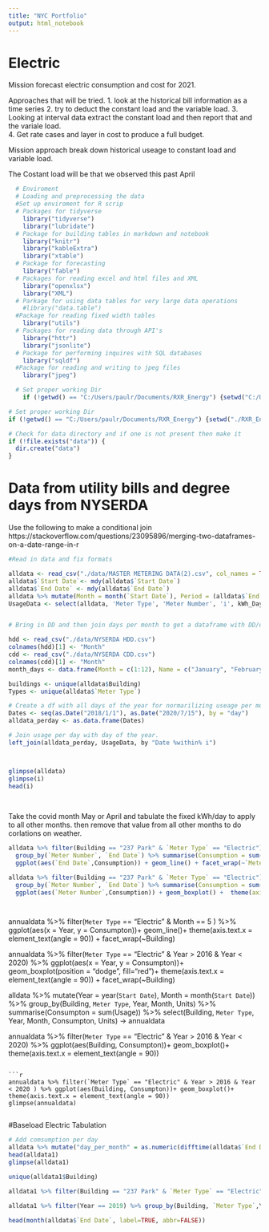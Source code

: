 ```yaml
---
title: "NYC Portfolio"
output: html_notebook
---
```


# Electric   
Mission forecast electric consumption and cost for 2021. 

Approaches that will be tried. 
1. look at the historical bill information as a time series
2. try to deduct the constant load and the variable load. 
3. Looking at interval data extract the constant load and then report that and the variale load.  
4. Get rate cases and layer in cost to produce a full budget. 

Mission approach break down historical useage to constant load and variable load. 


The Costant load will be that we observed this past April 

```r
  # Enviroment 
  # Loading and preprocessing the data
  #Set up enviroment for R scrip  
  # Packages for tidyverse 
    library("tidyverse")
    library("lubridate")
  # Package for building tables in markdown and notebook 
    library("knitr")
    library("kableExtra") 
    library("xtable")
  # Package for forecasting
    library("fable")
  # Packages for reading excel and html files and XML
    library("openxlsx")
    library("XML")
  # Parkage for using data tables for very large data operations
    #library("data.table")
  #Package for reading fixed width tables
    library("utils")
  # Packages for reading data through API's 
    library("httr")
    library("jsonlite")
  # Package for performing inquires with SQL databases 
    library("sqldf")
  #Package for reading and writing to jpeg files
    library("jpeg")

  # Set proper working Dir 
    if (!getwd() == "C:/Users/paulr/Documents/RXR_Energy") {setwd("C:/Users/paulr/Documents/RXR_Energy")}

# Set proper working Dir
if (!getwd() == "C:/Users/paulr/Documents/RXR_Energy") {setwd("./RXR_Energy")}

# Check for data directory and if one is not present then make it
if (!file.exists("data")) {
  dir.create("data")
}

```

# Data from utility bills and degree days from NYSERDA 
Use the following to make a conditional join https://stackoverflow.com/questions/23095896/merging-two-dataframes-on-a-date-range-in-r



```r
#Read in data and fix formats

alldata <- read_csv("./data/MASTER METERING DATA(2).csv", col_names = TRUE, col_types = "cccccddcd")
alldata$`Start Date`<- mdy(alldata$`Start Date`)
alldata$`End Date` <- mdy(alldata$`End Date`)
alldata %>% mutate(Month = month(`Start Date`), Period = (alldata$`End Date`- alldata$`Start Date`)) %>% mutate(i = interval(ymd(`Start Date`), ymd(`End Date`)), kWh_Day = Usage /as.numeric(Period)) -> alldata
UsageData <- select(alldata, 'Meter Type', 'Meter Number', 'i', kWh_Day)


# Bring in DD and then join days per month to get a dataframe with DD/day to then combine with the main alldata

hdd <- read_csv("./data/NYSERDA HDD.csv")
colnames(hdd)[1] <- "Month"
cdd <- read_csv("./data/NYSERDA CDD.csv")
colnames(cdd)[1] <- "Month"
month_days <- data.frame(Month = c(1:12), Name = c("January", "February", "March", "April", "May", "June", "July", "August", "September", "October", "November", "December"), days = c(31, 28, 31, 30, 31, 30, 31, 31, 30, 31, 30, 31))

buildings <- unique(alldata$Building)
Types <- unique(alldata$`Meter Type`)

# Create a df with all days of the year for normarilizing useage per month. 
Dates <- seq(as.Date("2018/1/1"), as.Date("2020/7/15"), by = "day")
alldata_perday <- as.data.frame(Dates)

# Join usage per day with day of the year. 
left_join(alldata_perday, UsageData, by "Date %within% i")



glimpse(alldata)
glimpse(i)
head(i)
     
     
```
Take the covid month May or April and tabulate the fixed kWh/day to apply to all other months. then remove that value from all other months to do corlations on weather. 

```r

alldata %>% filter(Building == "237 Park" & `Meter Type` == "Electric")%>% 
  group_by(`Meter Number`, `End Date`) %>% summarise(Consumption = sum(Usage)) %>%
  ggplot(aes(`End Date`,Consumption)) + geom_line() + facet_wrap(~`Meter Number`)

alldata %>% filter(Building == "237 Park" & `Meter Type` == "Electric")%>% 
  group_by(`Meter Number`, `End Date`) %>% summarise(Consumption = sum(Usage)) %>%
  ggplot(aes(`Meter Number`,Consumption)) + geom_boxplot() +  theme(axis.text.x = element_text(angle = 90))




```



annualdata %>% filter(`Meter Type` == "Electric" & Month == 5 ) %>% ggplot(aes(x = Year, y = Consumpton))+ geom_line()+ theme(axis.text.x = element_text(angle = 90)) + facet_wrap(~Building)

annualdata %>% filter(`Meter Type` == "Electric" & Year > 2016 & Year < 2020) %>% ggplot(aes(x = Year, y = Consumpton))+ geom_boxplot(position = "dodge", fill="red")+ theme(axis.text.x = element_text(angle = 90)) + facet_wrap(~Building)

alldata %>% mutate(Year = year(`Start Date`), Month = month(`Start Date`)) %>% group_by(Building, `Meter Type`, Year, Month, Units) %>% summarise(Consumpton = sum(Usage)) %>% select(Building, `Meter Type`, Year, Month, Consumpton, Units) -> annualdata

annualdata %>% filter(`Meter Type` == "Electric" & Year > 2016 & Year < 2020) %>% ggplot(aes(Building, Consumpton))+ geom_boxplot()+ theme(axis.text.x = element_text(angle = 90))
```

```r
annualdata %>% filter(`Meter Type` == "Electric" & Year > 2016 & Year < 2020 ) %>% ggplot(aes(Building, Consumpton))+ geom_boxplot()+ theme(axis.text.x = element_text(angle = 90))
glimpse(annualdata)


```

#Baseload Electric Tabulation
```r
# Add comsumption per day 
alldata %>% mutate("day_per_month" = as.numeric(difftime(alldata$`End Date`,alldata$`Start Date`, units = "days")), Cosum_per_day = as.numeric(Usage/day_per_month), "Month" = month(`End Date`, label=TRUE, abbr=FALSE)) %>% mutate( period = ymd(paste(year(alldata1$`End Date`[2]), month(alldata1$`End Date`[2]), 1, sep='-'))) -> alldata1
head(alldata1)
glimpse(alldata1)

unique(alldata1$Building)

alldata1 %>% filter(Building == "237 Park" & `Meter Type` == "Electric")  %>% ggplot(aes(Month, y = Usage, ))+geom_col() 

alldata1 %>% filter(Year == 2019) %>% group_by(Building, `Meter Type`,Year, Month) %>% summarise(Consumption = sum(Usage)) %>% ggplot(aes(Month ,Consumption/1000)) + geom_col() + facet_wrap(~Building)

head(month(alldata$`End Date`, label=TRUE, abbr=FALSE))




```



